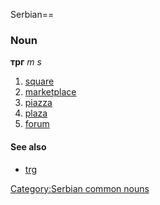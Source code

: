 Serbian==
===Noun===
'''трг''' ''m s''
#[[square]]
#[[marketplace]]
#[[piazza]]
#[[plaza]]
#[[forum]]
====See also====
*[[trg]]
[[Category:Serbian common nouns]]